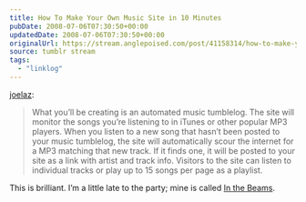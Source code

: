 ```yaml
---
title: How To Make Your Own Music Site in 10 Minutes
pubDate: 2008-07-06T07:30:50+00:00
updatedDate: 2008-07-06T07:30:50+00:00
originalUrl: https://stream.anglepoised.com/post/41158314/how-to-make-your-own-music-site-in-10-minutes
source: tumblr stream
tags:
  - "linklog"
---
```


[joelaz][1]:

> What you’ll be creating is an automated music tumblelog. The site will monitor the songs you’re listening to in iTunes or other popular MP3 players. When you listen to a new song that hasn’t been posted to your music tumblelog, the site will automatically scour the internet for a MP3 matching that new track. If it finds one, it will be posted to your site as a link with artist and track info. Visitors to the site can listen to individual tracks or play up to 15 songs per page as a playlist.

This is brilliant. I&rsquo;m a little late to the party; mine is called [In the Beams][2].

[1]: http://joelaz.com/post/28132796/how-to-make-your-own-music-site-in-10-minutes
[2]: http://inthebeams.tumblr.com/
